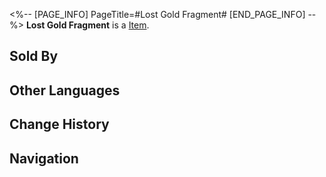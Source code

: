 <%-- [PAGE_INFO]
PageTitle=#Lost Gold Fragment#
[END_PAGE_INFO] --%>
{{Item Infobox
|title       = Lost Gold Fragment
|id          = 232
|image       = Item Lost Gold Fragment.png
|type        = 
|invCategory = Upgrade Materials
|rarity      = 3
|effect      = Enhancement material for Relics. Provides 500 Relic EXP.
|description = Carefully collected Fragmentum dust with irregular shapes. Under the right conditions, they can express specific forms of relics.
|source1     = Daily Training
|source2     = Salvage Relic
|source3     = Embers Exchange
}}
{{Description|1=''When the stars return to the right position... Ha! Just kidding.''}}
'''Lost Gold Fragment''' is a [[Item]].

==Sold By==
{{Shop Availability}}

==Other Languages==
{{Other Languages
|en   = Lost Gold Fragment
|zhs  = 遗失碎金
|zht  = 遺失碎金
|ja   = 遺失砕金
|ko   = 유실된 황금 파편
|es   = Fragmento dorado perdido
|fr   = Fragment d'or perdu
|ru   = Утраченные золотые частицы
|th   = Lost Gold Fragment
|vi   = Mảnh Vàng Đánh Mất
|de   = Verlorenes Goldfragment
|id   = Lost Gold Fragment
|pt   = Fragmento Dourado Perdido
}}

==Change History==
{{Change History|2.0}}

==Navigation==
{{Upgrade Material Navbox}}